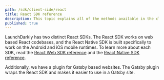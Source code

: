 ```yaml
---
path: /sdk/client-side/react
title: React SDK reference
description: This topic explains all of the methods available in the client-side React SDK, with detail about how they work.
published: true
---
```

LaunchDarkly has two distinct React SDKs. The React SDK works on web based React codebases, and the React Native SDK is built specifically to work on the Android and iOS mobile runtimes. To learn more about each SDK, read the [React Web SDK reference](/sdk/client-side/react/react-web) and the [React Native SDK reference](/sdk/client-side/react/react-native).

Additionally, we have a plugin for Gatsby based websites. The Gatsby plugin wraps the React SDK and makes it easier to use in a Gatsby site.

<ReactSdks />
